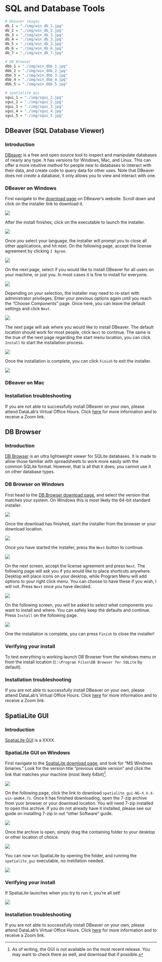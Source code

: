 # SQL and Database Tools

```r
# Dbeaver images
db_1 = "./img/win_db_1.jpg"
db_2 = "./img/win_db_2.jpg"
db_3 = "./img/win_db_3.jpg"
db_4 = "./img/win_db_3.jpg"
db_5 = "./img/win_db_3.jpg"
db_6 = "./img/win_db_6.jpg"
db_7 = "./img/win_db_7.jpg"

# DB Browser
dbb_1 = "./img/win_dbb_1.jpg"
dbb_2 = "./img/win_dbb_2.jpg"
dbb_3 = "./img/win_dbb_3.jpg"
dbb_4 = "./img/win_dbb_4.jpg"
dbb_5 = "./img/win_dbb_5.jpg"

# spatialite gui
sgui_1 = "./img/sgui_1.jpg"
sgui_2 = "./img/sgui_2.jpg"
sgui_3 = "./img/sgui_3.jpg"
sgui_4 = "./img/sgui_4.jpg"
sgui_5 = "./img/sgui_5.jpg"
```

## DBeaver (SQL Database Viewer)

### Introduction

[DBeaver](https://dbeaver.io/){rel="noopener noreferrer" target="_blank"} is a free and open source tool to inspect and manipulate databases of nearly any type. It has versions for Windows, Mac, and Linux. This can offer a more intuitive method for people new to databases to interact with their data, and create code to query data for other uses. Note that DBeaver does not *create* a database, it only allows you to view and interact with one.

### DBeaver on Windows

First navigate to the [download page](https://dbeaver.io/download/){rel="noopener noreferrer" target="_blank"} on DBeaver's website. Scroll down and click on the installer link to download it.

![](`r db_1`)

After the install finishes, click on the executable to launch the installer.

![](`r db_2`)

Once you select your language, the installer will prompt you to close all other applications, and hit next. On the following page, accept the license agreement by clicking `I Agree`.

![](`r db_3`)

On the next page, select if you would like to install DBeaver for all users on your machine, or just you. In most cases it is fine to install for everyone.

![](`r db_4`)

Depending on your selection, the installer may need to re-start with administrator privileges. Enter your previous options again until you reach the "Choose Components" page. Once here, you can leave the default settings and click `Next`.

![](`r db_5`)

The next page will ask where you would like to install DBeaver. The default location should work for most people, click `Next` to continue. The same is the true of the next page regarding the start menu location, you can click `Install` to start the installation process.

![](`r db_6`)

Once the installation is complete, you can click `Finish` to exit the installer.

![](`r db_7`)

### DBeaver on Mac

### Installation troubleshooting

If you are not able to successfully install DBeaver on your own, please attend DataLab's Virtual Office Hours. Click [here](https://datalab.ucdavis.edu/office-hours/){rel="noopener noreferrer" target="_blank"} for more information and to receive a Zoom link.

## DB Browser

### Introduction

[DB Browser](https://sqlitebrowser.org/){rel="noopener noreferrer" target="_blank"} is an ultra lightweight viewer for SQLite databases. It is made to allow those familiar with spreadsheets to work more easily with the common SQLite format. However, that is all that it does; you cannot use it on other database types.

### DB Browser on Windows

First head to the [DB Browser download page](https://sqlitebrowser.org/dl/), and select the version that matches your system. On Windows this is most likely the 64-bit standard installer.

![](`r dbb_1`)

Once the download has finished, start the installer from the browser or your download location.

![](`r dbb_2`)

Once you have started the installer, press the `Next` button to continue.

![](`r dbb_3`)

On the next screen, accept the license agreement and press `Next`. The following page will ask you if you would like to place shortcuts anywhere. Desktop will place icons on your desktop, while Program Menu will add options to your right click menu. You can choose to have these if you wish, I will not. Press `Next` once you have decided.

![](`r dbb_4`)

On the following screen, you will be asked to select what components you want to install and where. You can safely keep the defaults and continue. Press `Install` on the following page.

![](`r dbb_5`)

One the installation is complete, you can press `Finish` to close the installer!

### Verifying your install

To test everything is working launch DB Browser from the windows menu or from the install location (`C:\Program Files\DB Browser for SQLite` by default).

### Installation troubleshooting

If you are not able to successfully install DBeaver on your own, please attend DataLab's Virtual Office Hours. Click [here](https://datalab.ucdavis.edu/office-hours/){rel="noopener noreferrer" target="_blank"} for more information and to receive a Zoom link.

## SpatiaLite GUI

### Introduction

[SpatiaLite GUI](https://www.gaia-gis.it/gaia-sins/){rel="noopener noreferrer" target="_blank"} is a XXXX.

### SpatiaLite GUI on Windows

First navigate to the [SpatiaLite download page](){rel="noopener noreferrer" target="_blank"}, and look for "MS Windows binaries." Look for the version title "previous stable version" and click the link that matches your machine (most likely 64bit)[^2].

[^2]: As of writing, the GUI is not available on the most recent release. You may want to check there as well, and download that if possible.

![](`r sgui_1`)

On the following page, click the link to download `spatialite_gui-NG-X.X.X-win-amd64.7z`. Once it has finished downloading, open the 7-zip archive from yuor browser or your download location. You will need 7-zip installed to open this archive. If you do not already have it installed, please see our guide on installing 7-zip in out "other Software" guide.

![](`r sgui_2`)

Once the archive is open, simply drag the containing folder to your desktop or other location of choice.

![](`r sgui_3`)

You can now run SpatiaLite by opening the folder, and running the `spatialite_gui` executable, no instillation needed.

![](`r sgui_4`)

### Verifying your install

If SpatiaLite launches when you try to run it, you're all set!

![](`r sgui_5`)

### Installation troubleshooting

If you are not able to successfully install DBeaver on your own, please attend DataLab's Virtual Office Hours. Click [here](https://datalab.ucdavis.edu/office-hours/){rel="noopener noreferrer" target="_blank"} for more information and to receive a Zoom link.